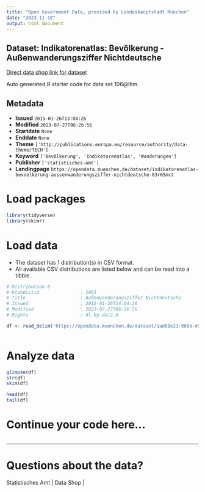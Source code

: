 ```yaml
---
title: "Open Government Data, provided by Landeshauptstadt München"
date: "2023-11-10"
output: html_document
---
```


## Dataset: Indikatorenatlas: Bevölkerung - Außenwanderungsziffer Nichtdeutsche

[Direct data shop link for dataset](https://opendata.muenchen.de/dataset/indikatorenatlas-bevoelkerung-aussenwanderungsziffer-nichtdeutsche-83r65mct)

Auto generated R starter code for data set 106@lhm.

## Metadata

- **Issued** `2015-01-26T13:04:26`
- **Modified** `2023-07-27T06:26:56`
- **Startdate** `None`
- **Enddate** `None`
- **Theme** `['http://publications.europa.eu/resource/authority/data-theme/TECH']`
- **Keyword** `['Bevölkerung', 'Indikatorenatlas', 'Wanderungen']`
- **Publisher** `['statistisches-amt']`
- **Landingpage** `https://opendata.muenchen.de/dataset/indikatorenatlas-bevoelkerung-aussenwanderungsziffer-nichtdeutsche-83r65mct`


# Load packages

```r

library(tidyverse)
library(skimr)

```

# Load data

-   The dataset has 1 distribution(s) in CSV format.
-   All available CSV distributions are listed below and can be read into a tibble.

```r

# Distribution 0
# Ktzhdistid               : 1061
# Title                    : Außenwanderungsziffer Nichtdeutsche
# Issued                   : 2015-01-26T14:04:26
# Modified                 : 2023-07-27T06:26:56
# Rights                   : dl-by-de/2.0

df <- read_delim('https://opendata.muenchen.de/dataset/1ad68e21-96bb-458d-b3a7-55b900053de6/resource/9c204703-5f15-4d52-80bc-dec2183b0c4b/download/indikat_bevoelkerung_aussenwanderungsziffer_nichtdeutsch_240723.csv')



```

# Analyze data

```r

glimpse(df)
str(df)
skim(df)

head(df)
tail(df)

```

# Continue your code here...

```r

```

------------------------------------------------------------------------

# Questions about the data?

Statistisches Amt | Data Shop | 
